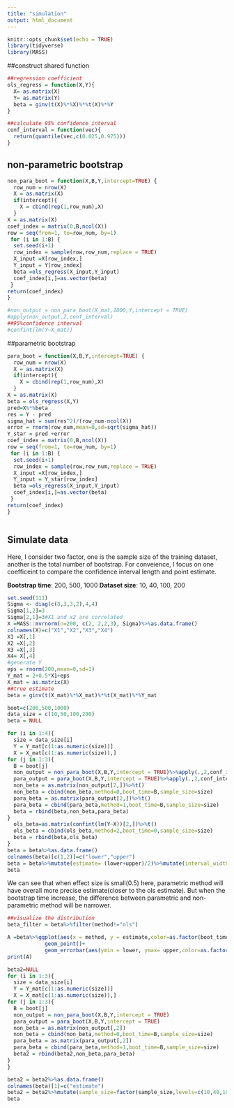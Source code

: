 ```yaml
---
title: "simulation"
output: html_document
---
```


```r
knitr::opts_chunk$set(echo = TRUE)
library(tidyverse)
library(MASS)
```


##construct shared function

```r
##regression coefficient
ols_regress = function(X,Y){
  X= as.matrix(X)
  Y= as.matrix(Y)
  beta = ginv(t(X)%*%X)%*%t(X)%*%Y
}

##calculate 95% confidence interval
conf_interval = function(vec){
  return(quantile(vec,c(0.025,0.975)))
}
```

## non-parametric bootstrap


```r
non_para_boot = function(X,B,Y,intercept=TRUE) {
  row_num = nrow(X)
  X = as.matrix(X)
  if(intercept){
    X = cbind(rep(1,row_num),X)
  }
X = as.matrix(X)
coef_index = matrix(0,B,ncol(X))
row = seq(from=1, to=row_num, by=1)
 for (i in 1:B) {
  set.seed(i+1)
  row_index = sample(row,row_num,replace = TRUE)
  X_input =X[row_index,]
  Y_input = Y[row_index]
  beta =ols_regress(X_input,Y_input)
  coef_index[i,]=as.vector(beta)
 }
return(coef_index)
}

#non_output = non_para_boot(X_mat,1000,Y,intercept = TRUE)
#apply(non_output,2,conf_interval)
##95%confidence interval
#confint(lm(Y~X_mat))
```


##parametric bootstrap
```r
para_boot = function(X,B,Y,intercept=TRUE) {
  row_num = nrow(X)
  X = as.matrix(X)
  if(intercept){
    X = cbind(rep(1,row_num),X)
  }
X = as.matrix(X)
beta = ols_regress(X,Y)
pred=X%*%beta
res = Y - pred
sigma_hat = sum(res^2)/(row_num-ncol(X))
error = rnorm(row_num,mean=0,sd=sqrt(sigma_hat))
Y_star = pred +error
coef_index = matrix(0,B,ncol(X))
row = seq(from=1, to=row_num, by=1)
 for (i in 1:B) {
  set.seed(i+1)
  row_index = sample(row,row_num,replace = TRUE)
  X_input =X[row_index,]
  Y_input = Y_star[row_index]
  beta =ols_regress(X_input,Y_input)
  coef_index[i,]=as.vector(beta)
 }
return(coef_index)
}



```

## Simulate data

Here, I consider two factor, one is the sample size of the training dataset, another is the total number of bootstrap. For conveience, I focus on one coefficeint to compare the confidence interval length and point estimate.

**Bootstrap time**: 200, 500, 1000
**Dataset size**: 10, 40, 100, 200

```r
set.seed(111)
Sigma <- diag(c(8,3,3,2),4,4)
Sigma[1,2]=3
Sigma[2,1]=3#X1 and x2 are correlated 
X =MASS::mvrnorm(n=200, c(2, 2,2,3), Sigma)%>%as.data.frame()
colnames(X)=c("X1","X2","X3","X4")
X1 =X[,1]
X2 =X[,2]
X3 =X[,3]
X4= X[,4]
#generate Y
eps = rnorm(200,mean=0,sd=1)
Y_mat = 2+0.5*X1+eps
X_mat = as.matrix(X)
##true estimate
beta = ginv(t(X_mat)%*%X_mat)%*%t(X_mat)%*%Y_mat
```

```r
boot=c(200,500,1000)
data_size = c(10,50,100,200)
beta = NULL

for (i in 1:4){
  size = data_size[i]
  Y = Y_mat[c(1:as.numeric(size))]
  X = X_mat[c(1:as.numeric(size)),]
for (j in 1:3){
  B = boot[j]
  non_output = non_para_boot(X,B,Y,intercept = TRUE)%>%apply(.,2,conf_interval)%>%t()
  para_output = para_boot(X,B,Y,intercept = TRUE)%>%apply(.,2,conf_interval)%>%t()
  non_beta = as.matrix(non_output[2,])%>%t()
  non_beta = cbind(non_beta,method=0,boot_time=B,sample_size=size)
  para_beta = as.matrix(para_output[2,])%>%t()
  para_beta = cbind(para_beta,method=1,boot_time=B,sample_size=size)
  beta = rbind(beta,non_beta,para_beta)
}
  ols_beta=as.matrix(confint(lm(Y~X))[2,])%>%t()
  ols_beta = cbind(ols_beta,method=2,boot_time=0,sample_size=size)
  beta = rbind(beta,ols_beta)
}
beta = beta%>%as.data.frame()
colnames(beta)[c(1,2)]=c("lower","upper")
beta = beta%>%mutate(estimate= (lower+upper)/2)%>%mutate(interval_width=round(upper-lower,3))%>%mutate(method=if_else(method==0,"non-parametric",if_else(method==1,"parametric","ols")))%>%mutate(sample_size=factor(sample_size,levels=c(10,40,100,200)))
beta

```

We can see that when effect size is small(0.5) here, parametric method will have overall more precise estimate(closer to the ols estimate). But when the bootstrap time increase, the difference between parametric and non-parametric method will be narrower.


```r
##visualize the distribution
beta_filter = beta%>%filter(method!="ols")

A =beta%>%ggplot(aes(x = method, y = estimate,color=as.factor(boot_time),alpha=0.5))+
            geom_point()+
            geom_errorbar(aes(ymin = lower, ymax= upper,color=as.factor(boot_time)))+facet_grid(~sample_size)+ theme(axis.text.x = element_text(angle = 75, hjust = 1))
print(A)
```


```r
beta2=NULL
for (i in 1:3){
  size = data_size[i]
  Y = Y_mat[c(1:as.numeric(size))]
  X = X_mat[c(1:as.numeric(size)),]
for (j in 1:3){
  B = boot[j]
  non_output = non_para_boot(X,B,Y,intercept = TRUE)
  para_output = para_boot(X,B,Y,intercept = TRUE)
  non_beta = as.matrix(non_output[,2])
  non_beta = cbind(non_beta,method=0,boot_time=B,sample_size=size)
  para_beta = as.matrix(para_output[,2])
  para_beta = cbind(para_beta,method=1,boot_time=B,sample_size=size)
  beta2 = rbind(beta2,non_beta,para_beta)
}
}
```

```r
beta2 = beta2%>%as.data.frame()
colnames(beta)[1]=c("estimate")
beta2 = beta2%>%mutate(sample_size=factor(sample_size,levels=c(10,40,100,200)))%>%mutate(method=if_else(method==0,"parametric","non-parametric"))
beta
```


